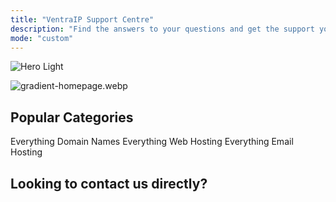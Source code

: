 ```yaml
---
title: "VentraIP Support Centre"
description: "Find the answers to your questions and get the support you need with the VentraIP help centre."
mode: "custom"
---
```


<img
  className="block dark:hidden"
  src="/images/hero-light.png"
  alt="Hero Light"
/>

![gradient-homepage.webp](/images/gradient-homepage.webp)

## Popular Categories

<CardGroup cols={3}>
  <Card title="Domain Names" href="https://mintlify.com/docs/quickstart" img="images/supportcentre/support-domains.webp">
    Everything Domain Names
  </Card>
  <Card title="Web Hosting" href="https://mintlify.com/docs/development" img="images/supportcentre/support-hosting.webp">
    Everything Web Hosting
  </Card>
  <Card title="Email Hosting" img="images/supportcentre/support-email.webp">
    Everything Email Hosting
  </Card>
</CardGroup>

## Looking to contact us directly?

<CardGroup cols={2}>
  <Card title="Call 13 24 85" icon="phone" href="tel:13 24 85">
    
  </Card>
  <Card title="Pay Invoice" icon="wallet" href="https://ventraip.com.au/pay-invoice/">
    
  </Card>
  <Card title="Submit an eTicket" icon="sparkles" href="https://vip.ventraip.com.au/support/tickets">
    
  </Card>
  <Card title="Start a LiveChat" icon="message" href="https://ventraip.com.au/#live-chat">
    
  </Card>
</CardGroup>
